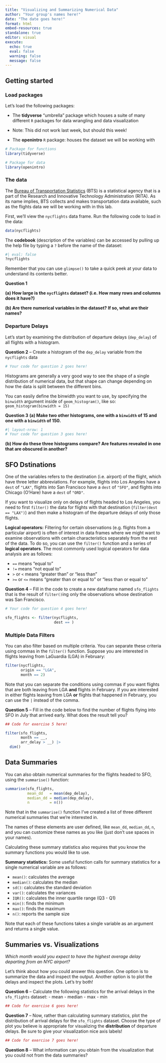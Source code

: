 ```yaml
---
title: "Visualizing and Summarizing Numerical Data"
author: "Your group's names here!"
date: "The date goes here!"
format: html
embed-resources: true
standalone: true
editor: visual
execute: 
  echo: true
  eval: false
  warning: false
  message: false
---
```


## Getting started

### Load packages

Let's load the following packages:

-   The **tidyverse** "umbrella" package which houses a suite of many different `R` packages for data wrangling and data visualization

-   Note: This did not work last week, but should this week!

-   The **openintro** `R` package: houses the dataset we will be working with

```r
# Package for functions 
library(tidyverse)

# Package for data
library(openintro)
```

### The data

The [Bureau of Transportation Statistics](http://www.rita.dot.gov/bts/about/) (BTS) is a statistical agency that is a part of the Research and Innovative Technology Administration (RITA). As its name implies, BTS collects and makes transportation data available, such as the flights data we will be working with in this lab.

First, we'll view the `nycflights` data frame. Run the following code to load in the data:

```r
data(nycflights)
```

The **codebook** (description of the variables) can be accessed by pulling up the help file by typing a `?` before the name of the dataset:

```r
#| eval: false
?nycflights
```

Remember that you can use `glimpse()` to take a quick peek at your data to understand its contents better.

**Question 1**

**(a) How large is the `nycflights` dataset? (i.e. How many rows and columns does it have?)**

**(b) Are there numerical variables in the dataset? If so, what are their names?**

### Departure Delays

Let's start by examining the distribution of departure delays (`dep_delay`) of all flights with a histogram.

**Question 2** -- Create a histogram of the `dep_delay` variable from the `nycflights` data

```r
# Your code for question 2 goes here! 

```

Histograms are generally a very good way to see the shape of a single distribution of numerical data, but that shape can change depending on how the data is split between the different bins.

You can easily define the binwidth you want to use, by specifying the `binwidth` argument inside of `geom_histogram()`, like so: `geom_histogram(binwidth = 15)`

**Question 3** **(a) Make two other histograms, one with a `binwidth` of 15 and one with a `binwidth` of 150.**

```r
#| layout-nrow: 1
# Your code for question 3 goes here! 


```

**(b) How do these three histograms compare? Are features revealed in one that are obscured in another?**

## SFO Dstinations

One of the variables refers to the destination (i.e. airport) of the flight, which have three letter abbreviations. For example, flights into Los Angeles have a `dest` of `"LAX"`, flights into San Francisco have a `dest` of `"SFO"`, and flights into Chicago (O'Hare) have a `dest` of `"ORD"`.

If you want to visualize only on delays of flights headed to Los Angeles, you need to first `filter()` the data for flights with that destination (`filter(dest == "LAX")`) and then make a histogram of the departure delays of only those flights.

**Logical operators:** Filtering for certain observations (e.g. flights from a particular airport) is often of interest in data frames where we might want to examine observations with certain characteristics separately from the rest of the data. To do so, you can use the `filter()` function and a series of **logical operators**. The most commonly used logical operators for data analysis are as follows:

-   `==` means "equal to"
-   `!=` means "not equal to"
-   `>` or `<` means "greater than" or "less than"
-   `>=` or `<=` means "greater than or equal to" or "less than or equal to"

**Question 4** -- Fill in the code to create a new dataframe named `sfo_flights` that is the result of `filter()`ing only the observations whose destination was San Francisco.

```r
# Your code for question 4 goes here! 

sfo_flights <- filter(nycflights, 
                      dest == )
```

### Multiple Data Filters

You can also filter based on multiple criteria. You can separate these criteria using commas in the `filter()` function. Suppose you are interested in flights leaving from LaGuardia (LGA) in February:

```r
filter(nycflights, 
       origin == "LGA", 
       month == 2)
```

Note that you can separate the conditions using commas if you want flights that are both leaving from LGA **and** flights in February. If you are interested in either flights leaving from LGA **or** flights that happened in February, you can use the `|` instead of the comma.

**Question 5** -- Fill in the code below to find the number of flights flying into SFO in July that arrived early. What does the result tell you?

```r
## Code for exercise 5 here! 

filter(sfo_flights, 
       month == __, 
       arr_delay > __) |> 
  dim()
```

## Data Summaries

You can also obtain numerical summaries for the flights headed to SFO, using the `summarise()` function:

```r
summarise(sfo_flights, 
          mean_dd   = mean(dep_delay), 
          median_dd = median(dep_delay), 
          n         = n())
```

Note that in the `summarise()` function I've created a list of three different numerical summaries that we're interested in.

The names of these elements are user defined, like `mean_dd`, `median_dd`, `n`, and you can customize these names as you like (just don't use spaces in your names).

Calculating these summary statistics also requires that you know the summary functions you would like to use.

**Summary statistics:** Some useful function calls for summary statistics for a single numerical variable are as follows:

-   `mean()`: calculates the average
-   `median()`: calculates the median
-   `sd()`: calculates the standard deviation
-   `var()`: calculates the variances
-   `IQR()`: calculates the inner quartile range (Q3 - Q1)
-   `min()`: finds the minimum
-   `max()`: finds the maximum
-   `n()`: reports the sample size

Note that each of these functions takes a single variable as an argument and returns a single value.

## Summaries vs. Visualizations

*Which month would you expect to have the highest average delay departing from an NYC airport?*

Let's think about how you could answer this question. One option is to summarize the data and inspect the output. Another option is to plot the delays and inspect the plots. Let's try both!

**Question 6** -- Calculate the following statistics for the arrival delays in the `sfo_flights` dataset: - mean - median - max - min

```r
## Code for exercise 6 goes here! 


```

**Question 7** -- Now, rather than calculating summary statistics, plot the distribution of arrival delays for the `sfo_flights` dataset. Choose the type of plot you believe is appropriate for visualizing the **distribution** of departure delays. Be sure to give your visualization nice axis labels!

```r
## Code for exercise 7 goes here! 


```

**Question 8** -- What information can you obtain from the visualization that you could not from the data summaries?
